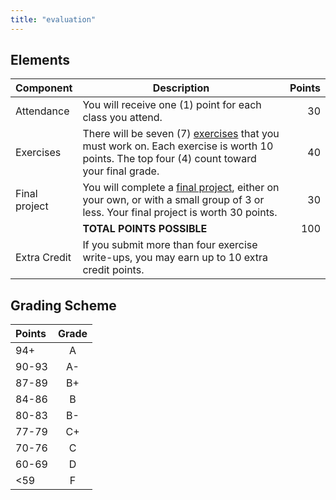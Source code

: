 ```yaml
---
title: "evaluation"
---
```


## Elements {- #eval-components}

| Component | Description                                  | Points |
|-----------|----------------------------------------------|--------:|
| Attendance | You will receive one (1) point for each class you attend. | 30 |
| Exercises | There will be seven (7) [exercises](#exercises) that you must work on. Each exercise is worth 10 points. The top four (4) count toward your final grade. | 40 |
| Final project | You will complete a [final project](#final_project), either on your own, or with a small group of 3 or less. Your final project is worth 30 points. | 30 |
| | **TOTAL POINTS POSSIBLE** | 100 |
| Extra Credit | If you submit more than four exercise write-ups, you may earn up to 10 extra credit points. | |

<!-- [Score histograms](grades.html) for this term. -->

## Grading Scheme {- #grading-scheme}

| Points  | Grade |
|:--------|:------:|
| 94+     | A     |
| 90-93   | A-    |
| 87-89   | B+    |
| 84-86   | B     |
| 80-83   | B-    |
| 77-79   | C+    |
| 70-76   | C     |
| 60-69   | D     |
| <59     | F     |

